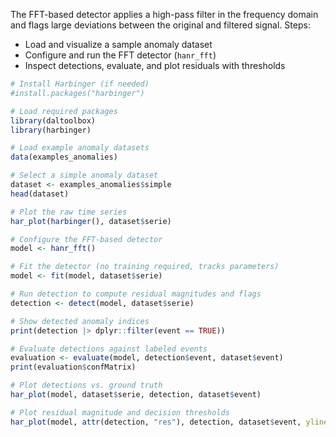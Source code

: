 The FFT-based detector applies a high-pass filter in the frequency domain and flags large deviations between the original and filtered signal. Steps:

- Load and visualize a sample anomaly dataset
- Configure and run the FFT detector (`hanr_fft`)
- Inspect detections, evaluate, and plot residuals with thresholds

```r
# Install Harbinger (if needed)
#install.packages("harbinger")
```

```r
# Load required packages
library(daltoolbox)
library(harbinger) 
```

```r
# Load example anomaly datasets
data(examples_anomalies)
```

```r
# Select a simple anomaly dataset
dataset <- examples_anomalies$simple
head(dataset)
```

```r
# Plot the raw time series
har_plot(harbinger(), dataset$serie)
```

```r
# Configure the FFT-based detector
model <- hanr_fft()
```

```r
# Fit the detector (no training required, tracks parameters)
model <- fit(model, dataset$serie)
```

```r
# Run detection to compute residual magnitudes and flags
detection <- detect(model, dataset$serie)
```

```r
# Show detected anomaly indices
print(detection |> dplyr::filter(event == TRUE))
```

```r
# Evaluate detections against labeled events
evaluation <- evaluate(model, detection$event, dataset$event)
print(evaluation$confMatrix)
```

```r
# Plot detections vs. ground truth
har_plot(model, dataset$serie, detection, dataset$event)
```

```r
# Plot residual magnitude and decision thresholds
har_plot(model, attr(detection, "res"), detection, dataset$event, yline = attr(detection, "threshold"))
```
